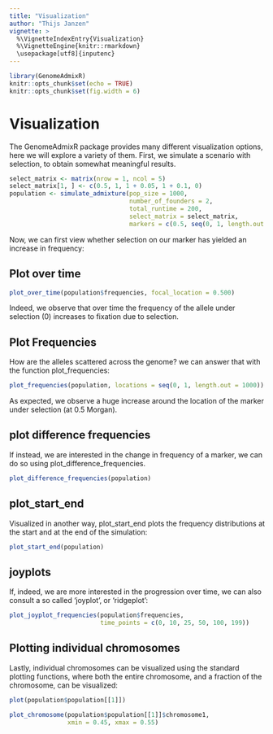 ```yaml
---
title: "Visualization"
author: "Thijs Janzen"
vignette: >
  %\VignetteIndexEntry{Visualization}
  %\VignetteEngine{knitr::rmarkdown}
  \usepackage[utf8]{inputenc}
---
```

  
```r
library(GenomeAdmixR)
knitr::opts_chunk$set(echo = TRUE)
knitr::opts_chunk$set(fig.width = 6)
```

# Visualization

The GenomeAdmixR package provides many different visualization options, here we 
will explore a variety of them.
First, we simulate a scenario with selection, to obtain somewhat meaningful 
results.

```r
select_matrix <- matrix(nrow = 1, ncol = 5)
select_matrix[1, ] <- c(0.5, 1, 1 + 0.05, 1 + 0.1, 0)
population <- simulate_admixture(pop_size = 1000,
                                 number_of_founders = 2,
                                 total_runtime = 200,
                                 select_matrix = select_matrix,
                                 markers = c(0.5, seq(0, 1, length.out = 100)))
```
Now, we can first view whether selection on our marker has yielded an increase 
in frequency:

## Plot over time
```r
plot_over_time(population$frequencies, focal_location = 0.500)
```
Indeed, we observe that over time the frequency of the allele under selection 
(0) increases to fixation due to selection. 

## Plot Frequencies
How are the alleles scattered across the genome? we can answer that with the 
function plot_frequencies:
```r
plot_frequencies(population, locations = seq(0, 1, length.out = 1000))
```
As expected, we observe a huge increase around the location of the marker under 
selection (at 0.5 Morgan).

## plot difference frequencies
If instead, we are interested in the change in frequency of a marker, we can do 
so using plot_difference_frequencies.

```r
plot_difference_frequencies(population)
```

## plot_start_end
Visualized in another way, plot_start_end plots the frequency distributions at 
the start and at the end of the simulation:
```r
plot_start_end(population)
```

## joyplots
If, indeed, we are more interested in the progression over time, we can also 
consult a so called 'joyplot', or 'ridgeplot':
```r
plot_joyplot_frequencies(population$frequencies,
                         time_points = c(0, 10, 25, 50, 100, 199))
```

## Plotting individual chromosomes
Lastly, individual chromosomes can be visualized using the standard plotting 
functions, where both the entire chromosome, and a fraction of the chromosome, 
can be visualized:

```r
plot(population$population[[1]])

plot_chromosome(population$population[[1]]$chromosome1,
                xmin = 0.45, xmax = 0.55)
```
